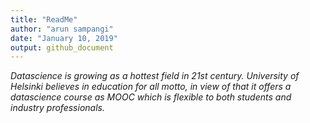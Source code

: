 ```yaml
---
title: "ReadMe"
author: "arun sampangi"
date: "January 10, 2019"
output: github_document
---
```


*Datascience is growing as a hottest field in 21st century. University of Helsinki believes in education for all motto, in view of that it offers a datascience course as MOOC which is flexible to both students and industry professionals.*


